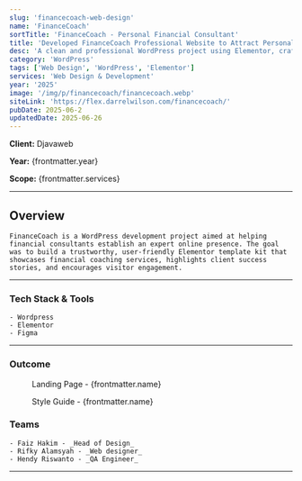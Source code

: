 ```yaml
---
slug: 'financecoach-web-design'
name: 'FinanceCoach'
sortTitle: 'FinanceCoach - Personal Financial Consultant'
title: 'Developed FinanceCoach Professional Website to Attract Personal Finance Clients'
desc: 'A clean and professional WordPress project using Elementor, crafted as a smart template kit for personal financial consulting services.'
category: 'WordPress'
tags: ['Web Design', 'WordPress', 'Elementor']
services: 'Web Design & Development'
year: '2025'
image: '/img/p/financecoach/financecoach.webp'
siteLink: 'https://flex.darrelwilson.com/financecoach/'
pubDate: 2025-06-2
updatedDate: 2025-06-26
---
```



**Client:** Djavaweb

**Year:** {frontmatter.year}

**Scope:** {frontmatter.services}

---

## Overview

    FinanceCoach is a WordPress development project aimed at helping financial consultants establish an expert online presence. The goal was to build a trustworthy, user-friendly Elementor template kit that showcases financial coaching services, highlights client success stories, and encourages visitor engagement.

---

### Tech Stack & Tools

    - Wordpress
    - Elementor
    - Figma

---

### Outcome

<figure>
  <Picture
    src={landingPage}
    alt='high fidelity design'
    formats={['avif', 'webp']}
  />
  <figcaption class='text-center'>Landing Page - {frontmatter.name}</figcaption>
</figure>

<figure>
  <Picture
    src={styleGuide}
    alt='high fidelity design'
    formats={['avif', 'webp']}
  />
  <figcaption class='text-center'>Style Guide - {frontmatter.name}</figcaption>
</figure>



### Teams

    - Faiz Hakim - _Head of Design_
    - Rifky Alamsyah - _Web designer_
    - Hendy Riswanto - _QA Engineer_
---
